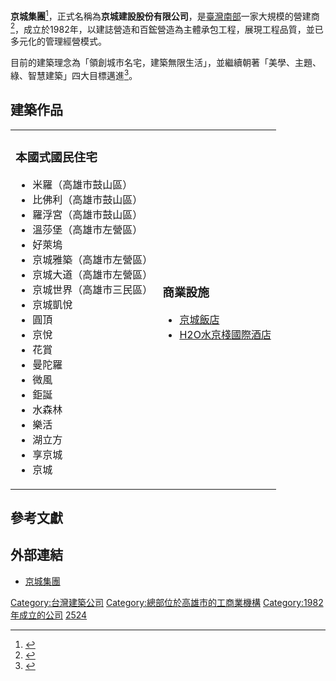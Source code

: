 {{Expand|time=2013-11-02}}
{{Infobox_Company
| company_name   = 京城建設股份有限公司
| company_name_en = Kingtown & Construction Co., Ltd.
| company_logo   = 
| company_type   = [[上市公司|上市公司]]
| market_information = {{twse|2524}}（1994年10月18日上市） 
| company_slogan = 
| foundation     = 
| location       = {{ROC}}80284<br/>[[高雄市|高雄市]][[左營區|左營區]]博愛二路150號16樓
| zip_code       = 
| telephone_no   = 
| key_people     = 董事長：蔡天贊<ref>{{Cite web |url=http://news.cnyes.com/Content/20131030/KHAYEYFNRT0NE.shtml |title=鉅亨網－吳寶田、蔡天贊、廖年吉 地產大亨搶當飯店大亨 |access-date=2013-11-24 |archive-date=2013-12-05 |archive-url=https://web.archive.org/web/20131205040417/http://news.cnyes.com/Content/20131030/KHAYEYFNRT0NE.shtml }}</ref><br>總經理：陳添進
| GM             = 
| num_employees  = 
| industry       = [[建築|建築營造業]]
| products       = 開發營建住宅及大樓租售
| capital        = [[新台幣|新台幣]]38億元
| revenue        = 
| subsid         = 揚民國際餐飲股份有限公司<br/>百鋐營造股份有限公司<br/>建誌營造股份有限公司 等
| homepage       = [http://www.kingtown.com.tw/ http://www.kingtown.com.tw/]
| footnotes      = 
| accounting_period  = 每年12月 （月制會計年度）
}}
'''京城集團'''<ref>{{Cite web |url=http://stock.wearn.com/abase.asp?kind=2524 |title=聚財網－京城建設股份有限公司 |accessdate=2013-11-24 |archive-date=2017-09-23 |archive-url=https://web.archive.org/web/20170923063458/http://stock.wearn.com/abase.asp?kind=2524 |dead-url=no }}</ref>，正式名稱為'''京城建設股份有限公司'''，是[[臺灣南部|臺灣南部]]一家大規模的營建商<ref>{{Cite web |url=http://www.libertytimes.com.tw/2010/new/nov/29/today-e13.htm |title=京城建設為南台灣指標建商 |accessdate=2013-11-24 |archive-date=2011-02-02 |archive-url=https://web.archive.org/web/20110202140752/http://www.libertytimes.com.tw/2010/new/nov/29/today-e13.htm |dead-url=no }}</ref>，成立於1982年，以建誌營造和百鋐營造為主體承包工程，展現工程品質，並已多元化的管理經營模式。

目前的建築理念為「領創城市名宅，建築無限生活」，並繼續朝著「美學、主題、綠、智慧建築」四大目標邁進<ref>{{Cite web |url=http://www.appledaily.com.tw/realtimenews/article/new/20140801/444254/ |title=高雄氣爆 大善人攏底這啦! |accessdate=2014-08-16 |archive-date=2016-03-04 |archive-url=https://web.archive.org/web/20160304211556/http://www.appledaily.com.tw/realtimenews/article/new/20140801/444254/ |dead-url=no }}</ref>。

== 建築作品 ==
{|
|- valign=top
|<!-- ◆左列 -->
=== 本國式國民住宅 ===
<!--參考竹中工務店編法-->
*米羅（高雄市鼓山區）
*比佛利（高雄市鼓山區）
*羅浮宮（高雄市鼓山區）
*溫莎堡（高雄市左營區）
*好萊塢
*京城雅築（高雄市左營區）
*京城大道（高雄市左營區）
*京城世界（高雄市三民區）
*京城凱悅
*圓頂
*京悅
*花賞
*曼陀羅
*微風
*鉅誕
*水森林
*樂活
*湖立方
*享京城
*京城
| <!-- ◆右列 -->
=== 商業設施 ===
* [[京城飯店|京城飯店]]
*[[H2O水京棧國際酒店|H2O水京棧國際酒店]]
|}
== 參考文獻 ==
{{reflist}}

==外部連結==
*[http://www.kingtown.com.tw/ 京城集團] {{Wayback|url=http://www.kingtown.com.tw/ |date=20200724094025 }}



[[Category:台灣建築公司|Category:台灣建築公司]]
[[Category:總部位於高雄市的工商業機構|Category:總部位於高雄市的工商業機構]]
[[Category:1982年成立的公司|Category:1982年成立的公司]]
[[Category:臺灣證券交易所上市公司|2524]]